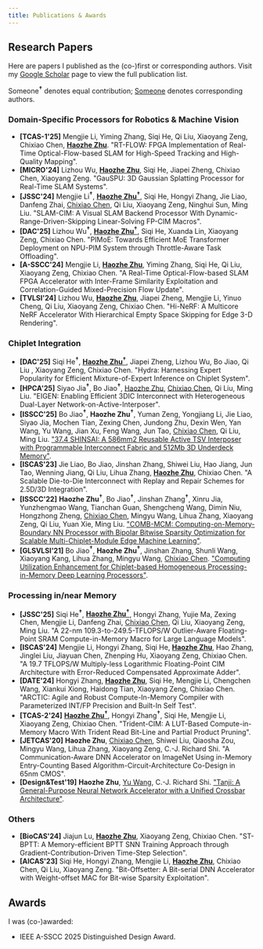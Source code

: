 ```yaml
---
title: Publications & Awards
---
```


## Research Papers

Here are papers I published as the (co-)first or corresponding authors.
Visit my [Google Scholar](https://scholar.google.com/citations?hl=en&user=L9U6i6YAAAAJ&view_op=list_works&sortby=pubdate) page to view the full publication list.

Someone<sup>**†**</sup> denotes equal contribution; <ins>Someone</ins> denotes corresponding authors.

### Domain-Specific Processors for Robotics & Machine Vision

- **[TCAS-1'25]** Mengjie Li, Yiming Zhang, Siqi He, Qi Liu, Xiaoyang Zeng, Chixiao Chen, <ins>**Haozhe Zhu**</ins>. "RT-FLOW: FPGA Implementation of Real-Time Optical-Flow-based SLAM for High-Speed Tracking and High-Quality Mapping".
- **[MICRO'24]** Lizhou Wu, <ins>**Haozhe Zhu**</ins>, Siqi He, Jiapei Zheng, Chixiao Chen, Xiaoyang Zeng. "GauSPU: 3D Gaussian Splatting Processor for Real-Time SLAM Systems".
- **[JSSC'24]** Mengjie Li<sup>**†**</sup>, <ins>**Haozhe Zhu**<sup>**†**</sup></ins>, Siqi He, Hongyi Zhang, Jie Liao, Danfeng Zhai, <ins>Chixiao Chen</ins>, Qi Liu, Xiaoyang Zeng, Ninghui Sun, Ming Liu. "SLAM-CIM: A Visual SLAM Backend Processor With Dynamic-Range-Driven-Skipping Linear-Solving FP-CIM Macros".
- **[DAC'25]** Lizhou Wu<sup>**†**</sup>, <ins>**Haozhe Zhu**<sup>**†**</sup></ins>, Siqi He, Xuanda Lin, Xiaoyang Zeng, Chixiao Chen. "PIMoE: Towards Efficient MoE Transformer Deployment on NPU-PIM System through Throttle-Aware Task Offloading".
- **[A-SSCC'24]** Mengjie Li, <ins>**Haozhe Zhu**</ins>, Yiming Zhang, Siqi He, Qi Liu, Xiaoyang Zeng, Chixiao Chen. "A Real-Time Optical-Flow-based SLAM FPGA Accelerator with Inter-Frame Similarity Exploitation and Correlation-Guided Mixed-Precision Flow Update".
- **[TVLSI'24]** Lizhou Wu, <ins>**Haozhe Zhu**</ins>, Jiapei Zheng, Mengjie Li, Yinuo Cheng, Qi Liu, Xiaoyang Zeng, Chixiao Chen. "Hi-NeRF: A Multicore NeRF Accelerator With Hierarchical Empty Space Skipping for Edge 3-D Rendering".

### Chiplet Integration

- **[DAC'25]** Siqi He<sup>**†**</sup>, <ins>**Haozhe Zhu**<sup>**†**</sup></ins>, Jiapei Zheng, Lizhou Wu, Bo Jiao, Qi Liu , Xiaoyang Zeng, Chixiao Chen. "Hydra: Harnessing Expert Popularity for Efficient Mixture-of-Expert Inference on Chiplet System".
- **[HPCA'25]** Siyao Jia<sup>**†**</sup>, Bo Jiao<sup>**†**</sup>, <ins>Haozhe Zhu</ins>, <ins>Chixiao Chen</ins>, Qi Liu, Ming Liu. "EIGEN: Enabling Efficient 3DIC Interconnect with Heterogeneous Dual-Layer Network-on-Active-Interposer".
- **[ISSCC'25]** Bo Jiao<sup>**†**</sup>, **Haozhe Zhu**<sup>**†**</sup>, Yuman Zeng, Yongjiang Li, Jie Liao, Siyao Jia, Mochen Tian, Zexing Chen, Jundong Zhu, Dexin Wen, Yan Wang, Yu Wang, Jian Xu, Feng Wang, Jun Tao, <ins>Chixiao Chen</ins>, Qi Liu, Ming Liu. ["37.4 SHINSAI: A 586mm2 Reusable Active TSV Interposer with Programmable Interconnect Fabric and 512Mb 3D Underdeck Memory"](https://doi.org/10.1109/ISSCC49661.2025.10904819).
- **[ISCAS'23]** Jie Liao, Bo Jiao, Jinshan Zhang, Shiwei Liu, Hao Jiang, Jun Tao, Wenning Jiang, Qi Liu, Lihua Zhang, <ins>**Haozhe Zhu**</ins>, Chixiao Chen. "A Scalable Die-to-Die Interconnect with Replay and Repair Schemes for 2.5D/3D Integration".
- **[ISSCC'22]** **Haozhe Zhu**<sup>**†**</sup>, Bo Jiao<sup>**†**</sup>, Jinshan Zhang<sup>**†**</sup>, Xinru Jia, Yunzhengmao Wang, Tianchan Guan, Shengcheng Wang, Dimin Niu, Hongzhong Zheng, <ins>Chixiao Chen</ins>, Mingyu Wang, Lihua Zhang, Xiaoyang Zeng, Qi Liu, Yuan Xie, Ming Liu. ["COMB-MCM: Computing-on-Memory-Boundary NN Processor with Bipolar Bitwise Sparsity Optimization for Scalable Multi-Chiplet-Module Edge Machine Learning"](https://doi.org/10.1109/ISSCC42614.2022.9731657).
- **[GLSVLSI'21]** Bo Jiao<sup>**†**</sup>, __Haozhe Zhu__<sup>**†**</sup>, Jinshan Zhang, Shunli Wang, Xiaoyang Kang, Lihua Zhang, Mingyu Wang, <ins>Chixiao Chen</ins>. ["Computing Utilization Enhancement for Chiplet-based Homogeneous Processing-in-Memory Deep Learning Processors"](https://doi.org/10.1145/3453688.3461499).

### Processing in/near Memory

- **[JSSC'25]** Siqi He<sup>**†**</sup>, <ins>**Haozhe Zhu**<sup>**†**</sup></ins>, Hongyi Zhang, Yujie Ma, Zexing Chen, Mengjie Li, Danfeng Zhai, <ins>Chixiao Chen</ins>, Qi Liu, Xiaoyang Zeng, Ming Liu. "A 22-nm 109.3-to-249.5-TFLOPS/W Outlier-Aware Floating-Point SRAM Compute-in-Memory Macro for Large Language Models".
- **[ISCAS'24]** Mengjie Li, Hongyi Zhang, Siqi He, <ins>**Haozhe Zhu**</ins>, Hao Zhang, Jinglei Liu, Jiayuan Chen, Zhenping Hu, Xiaoyang Zeng, Chixiao Chen. "A 19.7 TFLOPS/W Multiply-less Logarithmic Floating-Point CIM Architecture with Error-Reduced Compensated Approximate Adder".
- **[DATE'24]** Hongyi Zhang, <ins>**Haozhe Zhu**</ins>, Siqi He, Mengjie Li, Chengchen Wang, Xiankui Xiong, Haidong Tian, Xiaoyang Zeng, Chixiao Chen. "ARCTIC: Agile and Robust Compute-In-Memory Compiler with Parameterized INT/FP Precision and Built-In Self Test".
- **[TCAS-2'24]** <ins>**Haozhe Zhu**<sup>**†**</sup></ins>, Hongyi Zhang<sup>**†**</sup>, Siqi He, Mengjie Li, Xiaoyang Zeng, Chixiao Chen. "Trident-CIM: A LUT-Based Compute-in-Memory Macro With Trident Read Bit-Line and Partial Product Pruning".
- **[JETCAS'20]** **Haozhe Zhu**, <ins>Chixiao Chen</ins>, Shiwei Liu, Qiaosha Zou, Mingyu Wang, Lihua Zhang, Xiaoyang Zeng, C.-J. Richard Shi. "A Communication-Aware DNN Accelerator on ImageNet Using in-Memory Entry-Counting Based Algorithm-Circuit-Architecture Co-Design in 65nm CMOS".
- **[Design&Test'19]** **Haozhe Zhu**, <ins>Yu Wang</ins>, C.-J. Richard Shi. ["Tanji: A General-Purpose Neural Network Accelerator with a Unified Crossbar Architecture"](https://doi.org/10.1109/MDAT.2019.2952329).

### Others

- **[BioCAS'24]** Jiajun Lu, <ins>**Haozhe Zhu**</ins>, Xiaoyang Zeng, Chixiao Chen. "ST-BPTT: A Memory-efficient BPTT SNN Training Approach through Gradient-Contribution-Driven Time-Step Selection".
- **[AICAS'23]** Siqi He, Hongyi Zhang, Mengjie Li, <ins>**Haozhe Zhu**</ins>, Chixiao Chen, Qi Liu, Xiaoyang Zeng. "Bit-Offsetter: A Bit-serial DNN Accelerator with Weight-offset MAC for Bit-wise Sparsity Exploitation".

## Awards

I was (co-)awarded:
- IEEE A-SSCC 2025 Distinguished Design Award.

